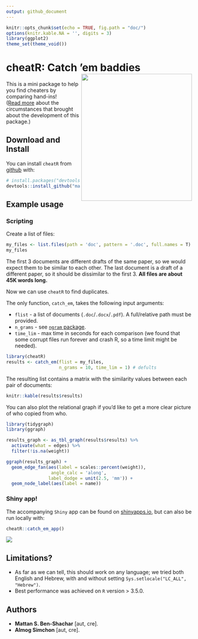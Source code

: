 ```yaml
---
output: github_document
---
```


```r
knitr::opts_chunk$set(echo = TRUE, fig.path = "doc/")
options(knitr.kable.NA = '', digits = 3)
library(ggplot2)
theme_set(theme_void())
```

<!-- README.md is generated from README.Rmd. Please edit that file -->

# cheatR: Catch 'em baddies <img src="doc\cheatRball.png" align="right" height="345" width="300"/>

This is a mini package to help you find cheaters by comparing hand-ins!  
([Read more](https://mattansb.blogspot.com/2018/07/cheatr-r-package-for-catching-cheaters.html) about the circumstances that brought about the development of this package.)

## Download and Install

You can install `cheatR` from [github](https://github.com/mattansb/cheatR) with:

```R
# install.packages("devtools")
devtools::install_github("mattansb/cheatR")
```

## Example usage

### Scripting

Create a list of files:

```r
my_files <- list.files(path = 'doc', pattern = '.doc', full.names = T)
my_files
```
The first 3 documents are different drafts of the same paper, so we would expect them to be similar to each other. The last document is a draft of a different paper, so it should be dissimilar to the first 3. **All files are about 45K words long.**

Now we can use `cheatR` to find duplicates.  

The only function, `catch_em`, takes the following input arguments:  
  
  - `flist` - a list of documents (`.doc`/`.docx`/`.pdf`). A full/relative path must be provided.
  - `n_grams` - see [`ngram` package](https://github.com/wrathematics/ngram).
  - `time_lim` - max time in seconds for each comparison (we found that some corrupt files run forever and crash R, so a time limit might be needed).

```r
library(cheatR)
results <- catch_em(flist = my_files,
                    n_grams = 10, time_lim = 1) # defults
```

The resulting list contains a matrix with the similarity values between each pair of documents:

```r
knitr::kable(results$results)
```

You can also plot the relational graph if you'd like to get a more clear picture of who copied from who.

```r
library(tidygraph)
library(ggraph)

results_graph <- as_tbl_graph(results$results) %>% 
  activate(what = edges) %>%
  filter(!is.na(weight))

ggraph(results_graph) +
  geom_edge_fan(aes(label = scales::percent(weight)),
                 angle_calc = 'along',
                label_dodge = unit(2.5, 'mm')) +
  geom_node_label(aes(label = name))

```

### Shiny app!

The accompanying `Shiny` app can be found on [shinyapps.io](https://almogsi.shinyapps.io/cheatR/), but can also be run locally with:

```R
cheatR::catch_em_app()
```

<img src="doc\shiny_app.PNG" align="center"/>

## Limitations?
  
  - As far as we can tell, this should work on any language; we tried both English and Hebrew, with and without setting `Sys.setlocale("LC_ALL", "Hebrew")`.  
  - Best performance was achieved on `R` version > 3.5.0.

## Authors

  - **Mattan S. Ben-Shachar** [aut, cre].
  - **Almog Simchon** [aut, cre].
